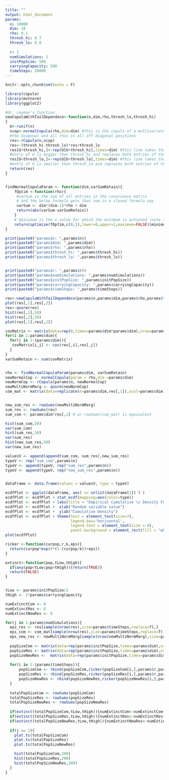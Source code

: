 ```yaml
---
title: ""
output: html_document
params:
  n: 10000
  dim: 10 
  rho: 0.1
  thresh_hi: 0.7
  thresh_lo: 0.0
  
  r: 1 
  numSimulations: 1
  initPopSize: 500 
  carryingCapacity: 500 
  timeSteps: 20000
---
```


```r
knitr::opts_chunk$set(echo = F)
```

```r
library(copula)
library(mvtnorm)
library(ggplot2)
```

```r
#dr. reuman's function
newCopulaWithTailDependece<-function(n,dim,rho,thresh_lo,thresh_hi)
{
  U<-runif(n)
  ncop<-normalCopula(rho,dim=dim) #this is the copula of a multivariate normal with covariance matrix having 1s on
  #the diagonal and all rhos in all off-diagonal positions
  res<-rCopula(n,ncop)
  res<-(thresh_hi-thresh_lo)*res+thresh_lo
  res[U>thresh_hi,]<-rep(U[U>thresh_hi],times=dim) #this line takes the rows of res for which the corresponding
  #entry of U is bigger than thresh_hi and replaces both entries of those rows by the corresponding value of U
  res[U<thresh_lo,]<-rep(U[U<thresh_lo],times=dim) #this line takes the rows of res for which the corresponding
  #entry of U is smaller than thresh_lo and replaces both entries of those rows by the corresponding value of U
  return(res)
}


findNormalCopulaParam <- function(dim,varSumRetain){
    fOptim <-function(rho){
     #varSum is the sum of all entries in the covariance matrix 
     # and the below formula gets that sum in a closed formula way
     varSum <- dim*(dim-1)*rho + dim
     return(abs(varSum-varSumRetain))
    }
    # $minimum is the x value for which the minimum is achieved (note that optimize returns a list) 
    return(optimize(fOptim,c(0,1),lower=0,upper=1,maximum=FALSE)$minimum)
}
```

```r
print(paste0("params$n: ",params$n))
print(paste0("params$dim: ",params$dim))
print(paste0("params$rho: ",params$rho))
print(paste0("params$thresh_hi: ",params$thresh_hi))
print(paste0("params$thresh_lo: ",params$thresh_lo))


print(paste0("params$r: ",params$r))
print(paste0("params$numSimulations: ",params$numSimulations))
print(paste0("params$initPopSize: ",params$initPopSize))
print(paste0("params$carryingCapacity: ",params$carryingCapacity))
print(paste0("params$timeSteps: ",params$timeSteps))
```

```r
res<-newCopulaWithTailDependece(params$n,params$dim,params$rho,params$thresh_lo,params$thresh_hi)
plot(res[,1],res[,2])
res<-qnorm(res)
hist(res[,1],50)
hist(res[,2],50)
plot(res[,1],res[,2])
```

```r

covMatrix <- matrix(data=rep(0,times=params$dim*params$dim),nrow=params$dim,byrow=TRUE)
for(i in 1:params$dim){
  for(j in 1:(params$dim)){
   covMatrix[i,j] <- cov(res[,i],res[,j])
  }
}
varSumRetain <- sum(covMatrix)


rho <- findNormalCopulaParam(params$dim, varSumRetain)
newNormalCop <- normalCopula(param = rho,dim =params$dim)
newNormCop <- rCopula(params$n, newNormalCop)
newMultiNormMarg <- qnorm(newNormCop)
com_mat <- matrix(data=replicate(n=params$dim,res[,1]),ncol=params$dim)


new_sum_res <- rowSums(newMultiNormMarg)
sum_res <- rowSums(res)
sum_com <- params$dim*res[,1] # or rowSums(com_mat) is equivalent

hist(sum_com,50)
var(sum_com)
hist(sum_res,50)
var(sum_res)
hist(new_sum_res,50)
var(new_sum_res)
```

```r
valuesV <- append(append(sum_com, sum_res),new_sum_res)
typeV <- rep("sum_com",params$n)
typeV <- append(typeV, rep("sum_res",params$n))
typeV <- append(typeV, rep("new_sum_res",params$n))


dataFrame <- data.frame(values = valuesV, type = typeV)

ecdfPlot <- ggplot(dataFrame, aes( x= unlist(dataFrame[1]) ) )
ecdfPlot <- ecdfPlot + stat_ecdf(mapping=aes(color=type))
ecdfPlot <- ecdfPlot + labs(title = "Empirical Cumulative \n Density Function")
ecdfPlot <- ecdfPlot +  xlab("Random variable value")
ecdfPlot <- ecdfPlot +  ylab("Cumulative Density")
ecdfPlot <- ecdfPlot + theme(text = element_text(size=7),
                             legend.box='horizontal',
                             legend.text = element_text(size = 8),
                             panel.background = element_rect(fill = "white")) + scale_colour_brewer(palette = "Set1")
plot(ecdfPlot)
```

```r
ricker <-function(curpop,r,k,eps){
  return(curpop*exp(r*(1-(curpop/k))+eps))
}

extinct<-function(pop,tLow,tHigh){
  if(any(pop<tLow|pop>tHigh)){return(TRUE)}
  return(FALSE)
}


tLow <- params$initPopSize/2 
tHigh <- 2*params$carryingCapacity

numExtinctCom <- 0 
numExtinctRes <- 0 
numExtinctNewRes <- 0 

for(j in 1:params$numSimulations){
  eps_res <- res[sample(nrow(res),size=params$timeSteps,replace=T),] 
  eps_com <- com_mat[sample(nrow(res),size=params$timeSteps,replace=T),] 
  eps_new_res <- newMultiNormMarg[sample(nrow(newMultiNormMarg),size=params$timeSteps,replace=T),] 
  
  popSizeCom <- matrix(data=rep(params$initPopSize,times=params$dim),nrow=1,byrow = T)
  popSizeRes <- matrix(data=rep(params$initPopSize,times=params$dim),nrow=1,byrow = T)
  popSizeNewRes <-  matrix(data=rep(params$initPopSize,times=params$dim),nrow=1,byrow = T)
  
  for(i in 1:(params$timeSteps)){
      popSizeCom <- rbind(popSizeCom,ricker(popSizeCom[i,],params$r,params$carryingCapacity,eps_com[i,]))
      popSizeRes <- rbind(popSizeRes,ricker(popSizeRes[i,],params$r,params$carryingCapacity,eps_res[i,]))
      popSizeNewRes <- rbind(popSizeNewRes,ricker(popSizeNewRes[i,],params$r,params$carryingCapacity,eps_new_res[i,]))
  }
  
  totalPopSizeCom <- rowSums(popSizeCom)
  totalPopSizeRes <- rowSums(popSizeRes)
  totalPopSizeNewRes <- rowSums(popSizeNewRes)
  
  if(extinct(totalPopSizeCom,tLow,tHigh)){numExtinctCom<-numExtinctCom+1}
  if(extinct(totalPopSizeRes,tLow,tHigh)){numExtinctRes<-numExtinctRes+1}
  if(extinct(totalPopSizeNewRes,tLow,tHigh)){numExtinctNewRes<-numExtinctNewRes+1}
   
  if(j == 1){
    plot.ts(totalPopSizeCom)
    plot.ts(totalPopSizeRes)
    plot.ts(totalPopSizeNewRes)

    hist(totalPopSizeCom,200)
    hist(totalPopSizeRes,200)
    hist(totalPopSizeNewRes,200)
  }
}
```


